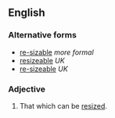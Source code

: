 ==English==

===Alternative forms===
* [[re-sizable]] ''more formal''
* [[resizeable]] ''UK''
* [[re-sizeable]] ''UK''

===Adjective===
{{en-adj}}

# {{computing}} That which can be [[resized]].